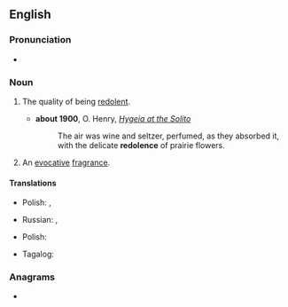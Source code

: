 ==English==

===Pronunciation===
* {{IPA|/ˈɹed.əl.ənts/|lang=en}}

===Noun===
{{en-noun|~}}

# {{lb|en|uncountable}} The quality of being [[redolent]].
#* '''about 1900''', O. Henry, ''[[s:Hygeia at the Solito|Hygeia at the Solito]]''
#*: The air was wine and seltzer, perfumed, as they absorbed it, with the delicate '''redolence''' of prairie flowers.
# {{lb|en|countable}} An [[evocative]] [[fragrance]].

====Translations====
{{trans-top|the quality of being redolent}}
* Polish: {{t+|pl|aromat|m}}, {{t+|pl|zapach|m}}
{{trans-mid}}
* Russian: {{t+|ru|арома́т|m}}, {{t+|ru|благоуха́ние|n}}
{{trans-bottom}}

{{trans-top|an evocative fragrance}}
* Polish: {{t|pl|przywołujący zapach|m}}
{{trans-mid}}
* Tagalog: {{t|tl|halimunmon}}
{{trans-bottom}}

===Anagrams===
* {{anagrams|en|a=cdeeelnor|cedrelone|deceleron}}